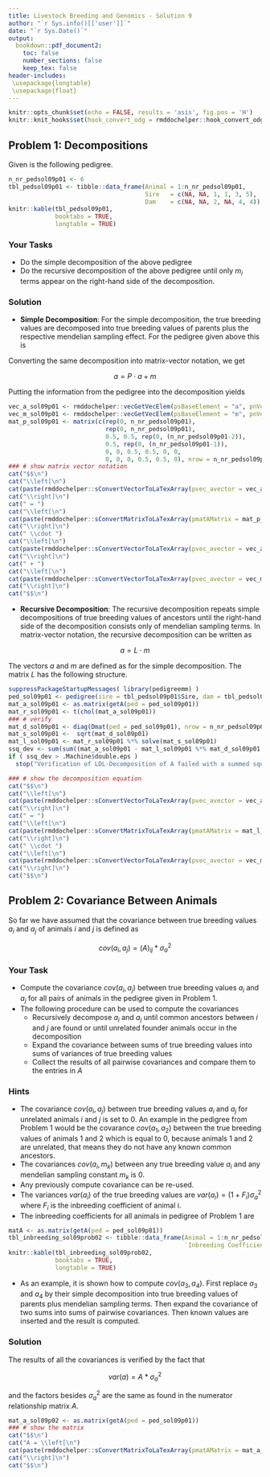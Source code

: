 ```yaml
---
title: Livestock Breeding and Genomics - Solution 9
author: "`r Sys.info()[['user']]`"
date: "`r Sys.Date()`"
output:
  bookdown::pdf_document2:
    toc: false
    number_sections: false
    keep_tex: false
header-includes:
 \usepackage{longtable}
 \usepackage{float}
---
```


```r
knitr::opts_chunk$set(echo = FALSE, results = 'asis', fig.pos = 'H')
knitr::knit_hooks$set(hook_convert_odg = rmddochelper::hook_convert_odg)
```

## Problem 1: Decompositions
Given is the following pedigree. 

```r
n_nr_pedsol09p01 <- 6
tbl_pedsol09p01 <- tibble::data_frame(Animal = 1:n_nr_pedsol09p01,
                                      Sire   = c(NA, NA, 1, 1, 3, 5),
                                      Dam    = c(NA, NA, 2, NA, 4, 4))
knitr::kable(tbl_pedsol09p01,
             booktabs = TRUE, 
             longtable = TRUE)
```

### Your Tasks
* Do the simple decomposition of the above pedigree
* Do the recursive decomposition of the above pedigree until only $m_i$ terms appear on the right-hand side of the decomposition.
 
### Solution

* __Simple Decomposition__: For the simple decomposition, the true breeding values are decomposed into true breeding values of parents plus the respective mendelian sampling effect. For the pedigree given above this is

\begin{align}
a_1  &=  m_1  \notag \\
a_2  &=  m_2  \notag \\
a_3  &=  {1\over 2}a_1 + {1\over 2}a_2 + m_3 \notag \\
a_4  &=  {1\over 2}a_1 + m_4 \notag \\
a_5  &=  {1\over 2}a_3 + {1\over 2}a_4 + m_5 \notag \\
a_6  &=  {1\over 2}a_5 + {1\over 2}a_4 + m_6 \notag
\end{align}

Converting the same decomposition into matrix-vector notation, we get

$$a = P \cdot a + m$$

Putting the information from the pedigree into the decomposition yields

```r
vec_a_sol09p01 <- rmddochelper::vecGetVecElem(psBaseElement = "a", pnVecLen = n_nr_pedsol09p01, psResult = "latex")
vec_m_sol09p01 <- rmddochelper::vecGetVecElem(psBaseElement = "m", pnVecLen = n_nr_pedsol09p01, psResult = "latex")
mat_p_sol09p01 <- matrix(c(rep(0, n_nr_pedsol09p01),
                           rep(0, n_nr_pedsol09p01),
                           0.5, 0.5, rep(0, (n_nr_pedsol09p01-2)),
                           0.5, rep(0, (n_nr_pedsol09p01-1)),
                           0, 0, 0.5, 0.5, 0, 0,
                           0, 0, 0, 0.5, 0.5, 0), nrow = n_nr_pedsol09p01, byrow = TRUE)
### # show matrix vector notation
cat("$$\n")
cat("\\left[\n")
cat(paste(rmddochelper::sConvertVectorToLaTexArray(pvec_avector = vec_a_sol09p01), collapse = "\n"), "\n")
cat("\\right]\n")
cat(" = ")
cat("\\left[\n")
cat(paste(rmddochelper::sConvertMatrixToLaTexArray(pmatAMatrix = mat_p_sol09p01), collapse = "\n"), "\n")
cat("\\right]\n")
cat(" \\cdot ")
cat("\\left[\n")
cat(paste(rmddochelper::sConvertVectorToLaTexArray(pvec_avector = vec_a_sol09p01), collapse = "\n"), "\n")
cat("\\right]\n")
cat(" + ")
cat("\\left[\n")
cat(paste(rmddochelper::sConvertVectorToLaTexArray(pvec_avector = vec_m_sol09p01), collapse = "\n"), "\n")
cat("\\right]\n")
cat("$$\n")
```


* __Recursive Decomposition__: The recursive decomposition repeats simple decompositions of true breeding values of ancestors until the right-hand side of the decomposition consists only of mendelian sampling terms. In matrix-vector notation, the recursive decomposition can be written as

$$a = L \cdot m$$

The vectors $a$ and $m$ are defined as for the simple decomposition. The matrix $L$ has the following structure.

```r
suppressPackageStartupMessages( library(pedigreemm) )
ped_sol09p01 <- pedigree(sire = tbl_pedsol09p01$Sire, dam = tbl_pedsol09p01$Dam, label = as.character(tbl_pedsol09p01$Animal))
mat_a_sol09p01 <- as.matrix(getA(ped = ped_sol09p01))
mat_r_sol09p01 <- t(chol(mat_a_sol09p01))
### # verify
mat_d_sol09p01 <- diag(Dmat(ped = ped_sol09p01), nrow = n_nr_pedsol09p01)
mat_s_sol09p01 <-  sqrt(mat_d_sol09p01)
mat_l_sol09p01 <- mat_r_sol09p01 %*% solve(mat_s_sol09p01)
ssq_dev <- sum(sum((mat_a_sol09p01 - mat_l_sol09p01 %*% mat_d_sol09p01 %*% t(mat_l_sol09p01))^2))
if ( ssq_dev > .Machine$double.eps )
  stop("Verification of LDL-Decomposition of A failed with a summed square deviation of: ", ssq_dev, "\n")

### # show the decomposition equation
cat("$$\n")
cat("\\left[\n")
cat(paste(rmddochelper::sConvertVectorToLaTexArray(pvec_avector = vec_a_sol09p01), collapse = "\n"), "\n")
cat("\\right]\n")
cat(" = ")
cat("\\left[\n")
cat(paste(rmddochelper::sConvertMatrixToLaTexArray(pmatAMatrix = mat_l_sol09p01, pnDigits = 3), collapse = "\n"), "\n")
cat("\\right]\n")
cat(" \\cdot ")
cat("\\left[\n")
cat(paste(rmddochelper::sConvertVectorToLaTexArray(pvec_avector = vec_m_sol09p01), collapse = "\n"), "\n")
cat("\\right]\n")
cat("$$\n")
```



## Problem 2: Covariance Between Animals
So far we have assumed that the covariance between true breeding values $a_i$ and $a_j$ of animals $i$ and $j$ is defined as 

$$cov(a_i, a_j) = (A)_{ij} * \sigma_a^2$$

\begin{tabular}{lll}
where  &  $(A)_{ij}$    &  element of numerator relationship matrix $A$ on row $i$ and column $j$  \\
       &  $\sigma_a^2$  &  additive genetic variance
\end{tabular}


### Your Task
* Compute the covariance $cov(a_i, a_j)$ between true breeding values $a_i$ and $a_j$ for all pairs of animals in the pedigree given in Problem 1.
* The following procedure can be used to compute the covariances
    + Recursively decompose $a_i$ and $a_j$ until common ancestors between $i$ and $j$ are found or until unrelated founder animals occur in the decomposition
    + Expand the covariance between sums of true breeding values into sums of variances of true breeding values
    + Collect the results of all pairwise covariances and compare them to the entries in $A$
    
    
### Hints
* The covariance $cov(a_i, a_j)$ between true breeding values $a_i$ and $a_j$ for unrelated animals $i$ and $j$ is set to $0$. An example in the pedigree from Problem 1 would be the covarance $cov(a_1, a_2)$ between the true breeding values of animals $1$ and $2$ which is equal to $0$, because animals $1$ and $2$ are unrelated, that means they do not have any known common ancestors. 
* The covariances $cov(a_i, m_k)$ between any true breeding value $a_i$ and any mendelian sampling constant $m_k$ is $0$. 
* Any previously compute covariance can be re-used.
* The variances $var(a_i)$ of the true breeding values are $var(a_i) = (1 + F_i) \sigma_a^2$ where $F_i$ is the inbreeding coefficient of animal i.
* The inbreeding coefficients for all animals in pedigree of Problem 1 are

```r
matA <- as.matrix(getA(ped = ped_sol09p01))
tbl_inbreeding_sol09prob02 <- tibble::data_frame(Animal = 1:n_nr_pedsol09p01,
                                                 `Inbreeding Coefficient` = inbreeding(ped = ped_sol09p01))
knitr::kable(tbl_inbreeding_sol09prob02, 
             booktabs = TRUE,
             longtable = TRUE)
```

* As an example, it is shown how to compute $cov(a_3, a_4)$. First replace $a_3$ and $a_4$ by their simple decomposition into true breeding values of parents plus mendelian sampling terms. Then expand the covariance of two sums into sums of pairwise covariances. Then known values are inserted and the result is computed.

\begin{align}
cov(a_3, a_4)  &=  cov(({1\over 2}a_1 + {1\over 2}a_2 + m_3), ({1\over 2}a_1 + m_4)) \notag \\
               &=  cov({1\over 2}a_1, {1\over 2}a_1) + cov({1\over 2} a_2,  {1\over 2}a_1) \notag \\
               &=  {1\over 4} var(a_1) = {1\over 4} \sigma_a^2 \notag
\end{align}


### Solution

\begin{align}
cov(a_1, a_2) &= 0 \notag
\end{align}

\begin{align}
cov(a_1, a_3)  &=  cov(a_1, {1\over 2}a_1 + {1\over 2}a_2 + m_3) \notag \\
               &=  cov(a_1, {1\over 2}a_1) + cov(a_1, {1\over 2}a_2)  \notag \\
               &=  {1\over 2} cov(a_1, a_1) =  {1\over 2} var(a_1) = {1\over 2} \sigma_a^2 \notag
\end{align}

\begin{align}
cov(a_1, a_4)  &=  cov(a_1, {1\over 2}a_1  + m_4) \notag \\
               &=  cov(a_1, {1\over 2}a_1)  \notag \\
               &=  {1\over 2} cov(a_1, a_1) =  {1\over 2} var(a_1) = {1\over 2} \sigma_a^2 \notag
\end{align}

\begin{align}
cov(a_1, a_5)  &=  cov(a_1, {1\over 2}a_3 + {1\over 2}a_4  + m_5) \notag \\ 
               &=  cov(a_1, {1\over 2}({1\over 2}a_1 + {1\over 2}a_2 + m_3) + {1\over 2}({1\over 2}a_1 + m_4) + m_5) \notag \\ 
               &=  cov(a_1, {1\over 4}a_1) + cov(a_1, {1\over 4}a_2  + cov(a_1, {1\over 4}a_1) \notag \\ 
               &=  {1\over 4}cov(a_1, a_1) + {1\over 4}cov(a_1, a_1) = {1\over 2} var(a_1) = {1\over 2} \sigma_a^2 \notag
\end{align}

\begin{align}
cov(a_1, a_6)  &=  cov(a_1, ({1\over 2}a_5 + {1\over 2}a_4  + m_6)) \notag \\ 
               &=  cov(a_1, ({1\over 2}({1\over 2}a_3 + {1\over 2}a_4  + m_5) + {1\over 2} ({1\over 2}a_1 + m_4) + m_6)) \notag \\
               &=  cov(a_1, ({1\over 2}({1\over 2}({1\over 2}a_1 + {1\over 2}a_2 + m_3) + {1\over 2}({1\over 2}a_1 + m_4)  + m_5) + {1\over 2} ({1\over 2}a_1 + m_4) + m_6 ))\notag \\
               &=  cov(a_1, {1\over 8}a_1) + cov(a_1, {1\over 8}a_2)  + cov(a_1, {1\over 8}a_1) + cov(a_1, {1\over 4}a_1) \notag \\
               &=  {1\over 8} var(a_1) + {1\over 8} var(a_1) + {1\over 4}var(a_1) = {1\over 2} \sigma_a^2 \notag
\end{align}


\begin{align}
cov(a_2, a_3)  &=  cov(a_2, {1\over 2}(a_1 + a_2 + m_3)) \notag \\
               &=  cov(a_2, {1\over 2}a_1) + cov(a_2, {1\over 2}a_2) = {1\over 2} var(a_2) = {1\over 2} \sigma_a^2 \notag
\end{align}

\begin{align}
cov(a_2, a_4)  &=  cov(a_2, ({1\over 2}a_1 + m_4) \notag\\
               &=  cov(a_2, {1\over 2}a_1) = 0 \notag
\end{align}

\begin{align}
cov(a_2, a_5)  &=  cov(a_2, ({1\over 2}a_3 + {1\over 2}a_4  + m_5)) \notag \\
               &=  cov(a_2, ({1\over 2}({1\over 2}a_1 + {1\over 2}a_2 + m_3) + {1\over 2}({1\over 2}a_1 + m_4) + m_5)) \notag \\
               &=  cov(a_2, {1\over 4}a_1) + cov(a_2, {1\over 4}a_2) + cov(a_2, {1\over 4}a_1)\notag \\
               &=  {1\over 4} var(a_2) = {1\over 4} \sigma_a^2 \notag
\end{align}

\begin{align}
cov(a_2, a_6)  &=  cov(a_2, ({1\over 2}a_5 + {1\over 2}a_4  + m_6))) \notag \\
               &=  cov(a_2, ({1\over 2}({1\over 2}a_3 + {1\over 2}a_4  + m_5) +  {1\over 2} ({1\over 2}a_1 + m_4) + m_6)) \notag \\
               &=  cov(a_2, {1\over 4} a_3) + cov(a_2, {1\over 4} a_4) + cov(a_2, {1\over 4}a_1)\notag \\
               &=  {1\over 4} cov(a_2, a_3) = {1\over 8} \sigma_a^2 \notag
\end{align}

\begin{align}
cov(a_3, a_4)  &=  cov(({1\over 2}a_1 + {1\over 2}a_2 + m_3), ({1\over 2}a_1 + m_4)) \notag \\
               &=  cov({1\over 2}a_1, {1\over 2}a_1) + cov({1\over 2} a_2,  {1\over 2}a_1) \notag \\
               &=  {1\over 4} var(a_1) = {1\over 4} \sigma_a^2 \notag
\end{align}

\begin{align}
cov(a_3, a_5)  &=  cov(a_3, ({1\over 2}a_3 + {1\over 2}a_4  + m_5))) \notag \\
               &=  cov(a_3, {1\over 2}a_3) + cov(a_3, {1\over 2}a_4) \notag \\
               &=  {1\over 2} var(a_3) + {1\over 2} cov(a_3, a_4) =  {1\over 2} \sigma_a^2 + {1\over 8} \sigma_a^2 =  {5\over 8} \sigma_a^2 \notag
\end{align}

\begin{align}
cov(a_3, a_6)  &=  cov(a_3, ({1\over 2}a_5 + {1\over 2}a_4  + m_6)) \notag \\
               &=  {1\over 2} cov(a_3, a_5) + {1\over 2} cov(a_3, a_4) \notag \\
               &=  {5\over 16} \sigma_a^2 + {1\over 8} \sigma_a^2 = {7\over 16} \sigma_a^2 \notag
\end{align}

\begin{align}
cov(a_4, a_5)  &=  cov(a_4, ({1\over 2}a_3 + {1\over 2}a_4  + m_5)) \notag \\
               &=  cov(a_4, {1\over 2}a_3) + cov(a_4, {1\over 2}a_4) \notag \\
               &=  {1\over 2} cov(a_4, a_3) + {1\over 2} var(a_4) = {1\over 2}*{1\over 4} \sigma_a^2 + {1\over 2} \sigma_a^2 =  {5\over 8} \sigma_a^2 \notag
\end{align}

\begin{align}
cov(a_4, a_6)  &=  cov(a_4,  ({1\over 2}a_5 + {1\over 2}a_4  + m_6))) \notag \\
               &=  cov(a_4, {1\over 2}a_5) + cov(a_4,  {1\over 2}a_4) \notag \\
               &=  {1\over 2}cov(a_4, a_5) + {1\over 2} var(a_4) = {1\over 2} * {5\over 8} \sigma_a^2 + {1\over 2} \sigma_a^2 = {13 \over 16} \sigma_a^2 \notag
\end{align}

\begin{align}
cov(a_5, a_6)  &=  cov(a_5, ({1\over 2}a_5 + {1\over 2}a_4  + m_6))) \notag \\
               &=  {1\over 2} cov(a_5, a_5) +  {1\over 2}cov(a_5, a_4) \notag \\
               &=  {1\over 2} var(a_5) + {1\over 2}*{5\over 8} \sigma_a^2 = {1\over 2} * (1 + {1\over 8}) \sigma_a^2 + {5\over 16} \sigma_a^2 = {7\over 8} \sigma_a^2 \notag
\end{align}

The results of all the covariances is verified by the fact that 

$$var(a) = A * \sigma_a^2$$

and the factors besides $\sigma_a^2$ are the same as found in the numerator relationship matrix $A$. 

```r
mat_a_sol09p02 <- as.matrix(getA(ped = ped_sol09p01))
### # show the matrix
cat("$$\n")
cat("A = \\left[\n")
cat(paste(rmddochelper::sConvertMatrixToLaTexArray(pmatAMatrix = mat_a_sol09p02, pnDigits = 4), collapse = "\n"), "\n")
cat("\\right]\n")
cat("$$\n")
```


